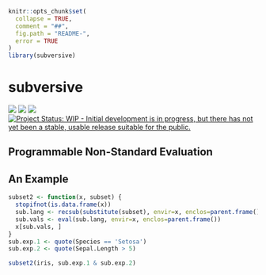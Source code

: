 <!-- README.md is generated from README.Rmd. Please edit that file -->

```r
knitr::opts_chunk$set(
  collapse = TRUE,
  comment = "##",
  fig.path = "README-",
  error = TRUE
)
library(subversive)
```

# subversive

[![](https://travis-ci.org/brodieG/subversive.svg?branch=master)](https://travis-ci.org/brodieG/subversive)
[![](https://codecov.io/github/brodieG/subversive/coverage.svg?branch=master)](https://codecov.io/github/brodieG/subversive?branch=master)
[![](http://www.r-pkg.org/badges/version/subversive)](https://cran.r-project.org/package=subversive)
[![Project Status: WIP - Initial development is in progress, but there has not yet been a stable, usable release suitable for the public.](http://www.repostatus.org/badges/latest/wip.svg)](http://www.repostatus.org/#wip)

## Programmable Non-Standard Evaluation

## An Example

```r
subset2 <- function(x, subset) {
  stopifnot(is.data.frame(x))
  sub.lang <- recsub(substitute(subset), envir=x, enclos=parent.frame())
  sub.vals <- eval(sub.lang, envir=x, enclos=parent.frame())
  x[sub.vals, ]
}
sub.exp.1 <- quote(Species == 'Setosa')
sub.exp.2 <- quote(Sepal.Length > 5)

subset2(iris, sub.exp.1 & sub.exp.2)
```
